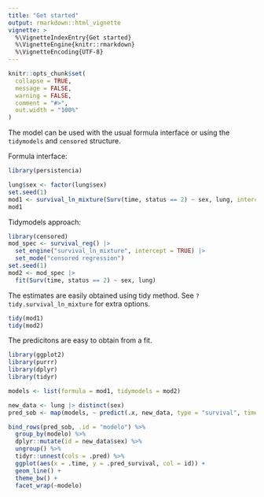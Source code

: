 ```yaml
---
title: "Get started"
output: rmarkdown::html_vignette
vignette: >
  %\VignetteIndexEntry{Get started}
  %\VignetteEngine{knitr::rmarkdown}
  %\VignetteEncoding{UTF-8}
---
```


```r
knitr::opts_chunk$set(
  collapse = TRUE,
  message = FALSE,
  warning = FALSE,
  comment = "#>",
  out.width = "100%"
)
```

The model can be used with the usual formula interface or using the `tidymodels` and `censored` structure.

Formula interface:

```r
library(persistencia)

lung$sex <- factor(lung$sex)
set.seed(1)
mod1 <- survival_ln_mixture(Surv(time, status == 2) ~ sex, lung, intercept = TRUE)
mod1
```

Tidymodels approach:

```r
library(censored)
mod_spec <- survival_reg() |>
  set_engine("survival_ln_mixture", intercept = TRUE) |>
  set_mode("censored regression")
set.seed(1)
mod2 <- mod_spec |>
  fit(Surv(time, status == 2) ~ sex, lung)
```

The estimates are easily obtained using tidy method. See `?tidy.survival_ln_mixture` for extra options.

```r
tidy(mod1)
tidy(mod2)
```


The predicitons are easy to obtain from a fit.

```r
library(ggplot2)
library(purrr)
library(dplyr)
library(tidyr)

models <- list(formula = mod1, tidymodels = mod2)

new_data <- lung |> distinct(sex)
pred_sob <- map(models, ~ predict(.x, new_data, type = "survival", time = seq(120)))

bind_rows(pred_sob, .id = "modelo") %>%
  group_by(modelo) %>%
  dplyr::mutate(id = new_data$sex) %>%
  ungroup() %>%
  tidyr::unnest(cols = .pred) %>%
  ggplot(aes(x = .time, y = .pred_survival, col = id)) +
  geom_line() +
  theme_bw() +
  facet_wrap(~modelo)
```
